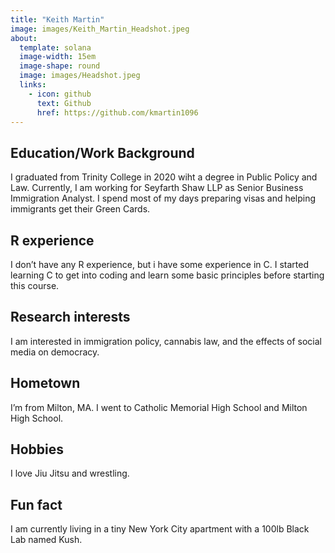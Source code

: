 ```yaml
---
title: "Keith Martin"
image: images/Keith_Martin_Headshot.jpeg
about:
  template: solana
  image-width: 15em
  image-shape: round
  image: images/Headshot.jpeg
  links:
    - icon: github
      text: Github
      href: https://github.com/kmartin1096
---
```


## Education/Work Background
I graduated from Trinity College in 2020 wiht a degree in Public Policy and Law. Currently, I am working for Seyfarth Shaw LLP as Senior Business Immigration Analyst. I spend most of my days preparing visas and helping immigrants get their Green Cards.

## R experience
I don't have any R experience, but i have some experience in C. I started learning C to get into coding and learn some basic principles before starting this course.

## Research interests
I am interested in immigration policy, cannabis law, and the effects of social media on democracy. 

## Hometown
I'm from Milton, MA. I went to Catholic Memorial High School and Milton High School.

## Hobbies
I love Jiu Jitsu and wrestling.

## Fun fact
I am currently living in a tiny New York City apartment with a 100lb Black Lab named Kush.